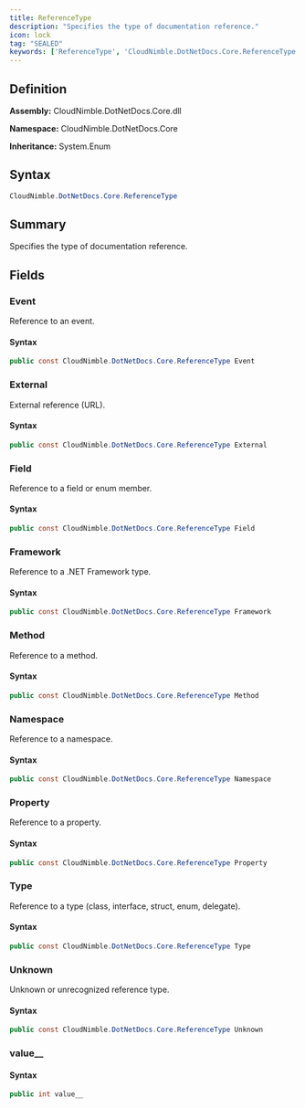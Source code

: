 ```yaml
---
title: ReferenceType
description: "Specifies the type of documentation reference."
icon: lock
tag: "SEALED"
keywords: ['ReferenceType', 'CloudNimble.DotNetDocs.Core.ReferenceType', 'CloudNimble.DotNetDocs.Core', 'class', 'System.Enum']
---
```


## Definition

**Assembly:** CloudNimble.DotNetDocs.Core.dll

**Namespace:** CloudNimble.DotNetDocs.Core

**Inheritance:** System.Enum

## Syntax

```csharp
CloudNimble.DotNetDocs.Core.ReferenceType
```

## Summary

Specifies the type of documentation reference.

## Fields

### Event

Reference to an event.

#### Syntax

```csharp
public const CloudNimble.DotNetDocs.Core.ReferenceType Event
```

### External

External reference (URL).

#### Syntax

```csharp
public const CloudNimble.DotNetDocs.Core.ReferenceType External
```

### Field

Reference to a field or enum member.

#### Syntax

```csharp
public const CloudNimble.DotNetDocs.Core.ReferenceType Field
```

### Framework

Reference to a .NET Framework type.

#### Syntax

```csharp
public const CloudNimble.DotNetDocs.Core.ReferenceType Framework
```

### Method

Reference to a method.

#### Syntax

```csharp
public const CloudNimble.DotNetDocs.Core.ReferenceType Method
```

### Namespace

Reference to a namespace.

#### Syntax

```csharp
public const CloudNimble.DotNetDocs.Core.ReferenceType Namespace
```

### Property

Reference to a property.

#### Syntax

```csharp
public const CloudNimble.DotNetDocs.Core.ReferenceType Property
```

### Type

Reference to a type (class, interface, struct, enum, delegate).

#### Syntax

```csharp
public const CloudNimble.DotNetDocs.Core.ReferenceType Type
```

### Unknown

Unknown or unrecognized reference type.

#### Syntax

```csharp
public const CloudNimble.DotNetDocs.Core.ReferenceType Unknown
```

### value__

#### Syntax

```csharp
public int value__
```

